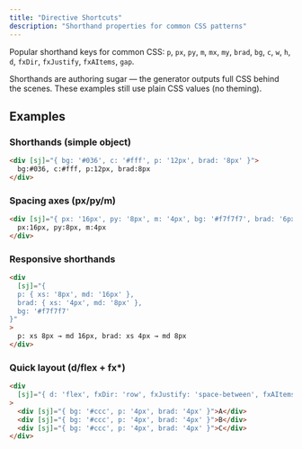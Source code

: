 ```yaml
---
title: "Directive Shortcuts"
description: "Shorthand properties for common CSS patterns"
---
```


Popular shorthand keys for common CSS: `p`, `px`, `py`, `m`, `mx`, `my`, `brad`, `bg`, `c`, `w`, `h`, `d`, `fxDir`, `fxJustify`, `fxAItems`, `gap`.

Shorthands are authoring sugar — the generator outputs full CSS behind the scenes. These examples still use plain CSS values (no theming).

## Examples

### Shorthands (simple object)

```html
<div [sj]="{ bg: '#036', c: '#fff', p: '12px', brad: '8px' }">
  bg:#036, c:#fff, p:12px, brad:8px
</div>
```

### Spacing axes (px/py/m)

```html
<div [sj]="{ px: '16px', py: '8px', m: '4px', bg: '#f7f7f7', brad: '6px' }">
  px:16px, py:8px, m:4px
</div>
```

### Responsive shorthands

```html
<div
  [sj]="{
  p: { xs: '8px', md: '16px' },
  brad: { xs: '4px', md: '8px' },
  bg: '#f7f7f7'
}"
>
  p: xs 8px → md 16px, brad: xs 4px → md 8px
</div>
```

### Quick layout (d/flex + fx\*)

```html
<div
  [sj]="{ d: 'flex', fxDir: 'row', fxJustify: 'space-between', fxAItems: 'center', gap: '8px', bg: '#f0f0f0', p: '8px', brad: '6px' }"
>
  <div [sj]="{ bg: '#ccc', p: '4px', brad: '4px' }">A</div>
  <div [sj]="{ bg: '#ccc', p: '4px', brad: '4px' }">B</div>
  <div [sj]="{ bg: '#ccc', p: '4px', brad: '4px' }">C</div>
</div>
```
